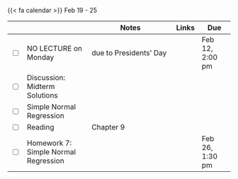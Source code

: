 {{< fa calendar >}} Feb 19 - 25


<table class="table-striped text-left table-bordered" align = "center">

  <thead>
    <th style="width:  3%"></th>
    <th style="width:  30%"></th>
    <th style="width:  40%">Notes</th>
    <th style="width:  8%">Links</th>
    <th style="width:  15%">Due</th>
  </thead>
  
  <tr>
    <td><input type="checkbox" /></td>
    <td> NO LECTURE on Monday&nbsp; &nbsp; </td>
    <td>due to Presidents' Day</td>
    <td></td>
    <td>Feb 12, 2:00 pm</td>
  </tr>
  
    
   <tr>
    <td><input type="checkbox" /></td>
    <td> Discussion: Midterm Solutions &nbsp; &nbsp; </td>
    <td> </td>
    <td> <a href="https://uci.yuja.com/V/Video?v=9741952&node=42933423&a=4891680&autoplay=1" target ="_blank"> <i class="fas fa-video" aria-hidden="true"
            title="External Link to Slides" target = "_blank"></i></a></td>
    <td></td>
  </tr>
  
  <tr>
    <td><input type="checkbox" /></td>
    <td> Simple Normal Regression &nbsp; &nbsp; </td>
    <td> </td>
    <td><a href="https://mdogucu.github.io/stats115-wi24-slides/week07/7b-simple-normal-regression.html" target ="_blank"> <i class="fas fa-laptop" aria-hidden="true"
            title="External Link to Slides" target = "_blank"></i></a> </td>
    <td></td>
  </tr>
  
 <tr>
    <td><input type="checkbox" /></td>
    <td> Reading </td>
    <td>Chapter 9</td>
    <td><a href="https://www.bayesrulesbook.com" target ="_blank"> <i class="fas fa-book" aria-hidden="true"
            title="External Link to the Book" target = "_blank"></i></a></td>
    <td></td>
  </tr>
  
  <tr>
    <td><input type="checkbox" /></td>
    <td> Homework 7: Simple Normal Regression &nbsp; &nbsp; </td>
    <td></td>
    <td><a href="https://www.gradescope.com/courses/690902/assignments/4060014" target ="_blank"> <i class="fas fa-edit" aria-hidden="true"
            title="External Link to Gradescope" target = "_blank"></i></a></td>
    <td>Feb 26, 1:30 pm</td>
  </tr>
        
</table>